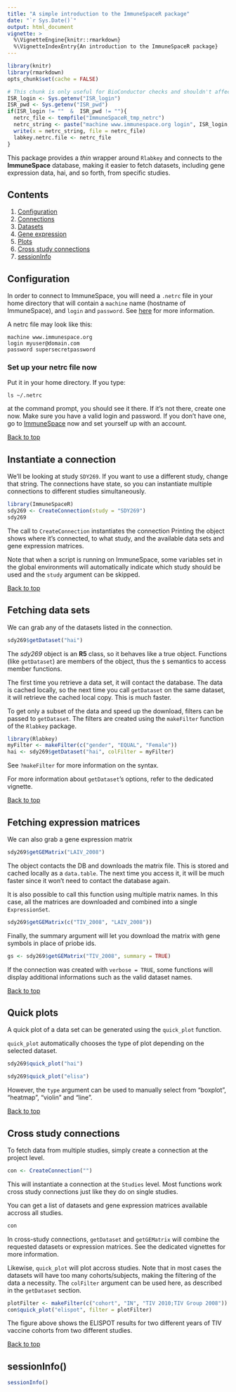 ```yaml
---
title: "A simple introduction to the ImmuneSpaceR package"
date: "`r Sys.Date()`"
output: html_document
vignette: >
  %\VignetteEngine{knitr::rmarkdown}
  %\VignetteIndexEntry{An introduction to the ImmuneSpaceR package}
---
```

```r
library(knitr)
library(rmarkdown)
opts_chunk$set(cache = FALSE)
```
```r
# This chunk is only useful for BioConductor checks and shouldn't affect any other setup
ISR_login <- Sys.getenv("ISR_login")
ISR_pwd <- Sys.getenv("ISR_pwd")
if(ISR_login != ""  &  ISR_pwd != ""){
  netrc_file <- tempfile("ImmuneSpaceR_tmp_netrc")
  netrc_string <- paste("machine www.immunespace.org login", ISR_login, "password", ISR_pwd)
  write(x = netrc_string, file = netrc_file)
  labkey.netrc.file <- netrc_file
}
```


This package provides a *thin* wrapper around `Rlabkey` and connects to the **ImmuneSpace** database, making it easier to fetch datasets, including gene expression data, hai, and so forth, from specific studies. 

## <a id="contents"></a>Contents
1. [Configuration](#configuration)
2. [Connections](#connections)
3. [Datasets](#datasets)
4. [Gene expression](#ge)
5. [Plots](#quickplot)
6. [Cross study connections](#crossstudy)
7. [sessionInfo](#sessioninfo)

## <a id="configuration"></a>Configuration

In order to connect to ImmuneSpace, you will need a `.netrc` file in your home 
directory that will contain a `machine` name (hostname of ImmuneSpace), and 
`login` and `password`. See [here](https://www.labkey.org/wiki/home/Documentation/page.view?name=netrc) for more information.

A netrc file may look like this:
```
machine www.immunespace.org
login myuser@domain.com
password supersecretpassword
```

### Set up your netrc file now
Put it in your home directory. 
If you type:
``` 
ls ~/.netrc
```
at the command prompt, you should see it there. If it's not there, create one 
now. Make sure you have a valid login and password. If you don't have one, go to
[ImmuneSpace](http://www.immunespace.org) now and set yourself up with an 
account. 

[Back to top](#contents)

## <a id="connections"></a>Instantiate a connection

We'll be looking at study `SDY269`. If you want to use a different study, change
that string. The connections have state, so you can instantiate multiple 
connections to different studies simultaneously.

```r
library(ImmuneSpaceR)
sdy269 <- CreateConnection(study = "SDY269")
sdy269
```

The call to `CreateConnection` instantiates the connection Printing the object 
shows where it's connected, to what study, and the available data sets and gene 
expression matrices.

Note that when a script is running on ImmuneSpace, some variables set in the 
global environments will automatically indicate which study should be used and 
the `study` argument can be skipped.

[Back to top](#contents)

## <a id="datasets"></a>Fetching data sets

We can grab any of the datasets listed in the connection.

```r
sdy269$getDataset("hai")
```


The *sdy269* object is an **R5** class, so it behaves like a true object. 
Functions (like `getDataset`) are members of the object, thus the `$` semantics 
to access member functions.

The first time you retrieve a data set, it will contact the database. The data 
is cached locally, so the next time you call `getDataset` on the same dataset, 
it will retrieve the cached local copy. This is much faster. 


To get only a subset of the data and speed up the download, filters can be 
passed to `getDataset`. The filters are created using the `makeFilter` function
of the `Rlabkey` package.
```r
library(Rlabkey)
myFilter <- makeFilter(c("gender", "EQUAL", "Female"))
hai <- sdy269$getDataset("hai", colFilter = myFilter)
```
See `?makeFilter` for more information on the syntax.

For more information about `getDataset`'s options, refer to the dedicated vignette.

[Back to top](#contents)

## <a id="ge"></a>Fetching expression matrices
We can also grab a gene expression matrix

```r
sdy269$getGEMatrix("LAIV_2008")
```

The object contacts the DB and downloads the matrix file. This is stored and 
cached locally as a `data.table`. The next time you access it, it will be much 
faster since it won't need to contact the database again.

It is also possible to call this function using multiple matrix names. In this
case, all the matrices are downloaded and combined into a single `ExpressionSet`.
```r
sdy269$getGEMatrix(c("TIV_2008", "LAIV_2008"))
```

Finally, the summary argument will let you download the matrix with gene symbols
in place of priobe ids.
```r
gs <- sdy269$getGEMatrix("TIV_2008", summary = TRUE)
```


If the connection was created with `verbose = TRUE`, some functions will display
additional informations such as the valid dataset names.

[Back to top](#contents)

## <a id="quickplot"></a>Quick plots
A quick plot of a data set can be generated using the `quick_plot` function.

`quick_plot` automatically chooses the type of plot depending on the selected 
dataset.

```r
sdy269$quick_plot("hai")

sdy269$quick_plot("elisa")
```

However, the `type` argument can be used to manually select from "boxplot",
"heatmap", "violin" and "line".

[Back to top](#contents)

## <a id="crossstudy"></a>Cross study connections
To fetch data from multiple studies, simply create a connection at the project level.

```r
con <- CreateConnection("")
```

This will instantiate a connection at the `Studies` level. Most functions work
cross study connections just like they do on single studies.

You can get a list of datasets and gene expression matrices available accross 
all studies.
```r
con
```

In cross-study connections, `getDataset` and `getGEMatrix` will combine the
requested datasets or expression matrices. See the dedicated vignettes for more
information.

Likewise, `quick_plot` will plot accross studies. Note that in most cases the
datasets will have too many cohorts/subjects, making the filtering of the data
a necessity. The `colFilter` argument can be used here, as described in the 
`getDataset` section.
```r
plotFilter <- makeFilter(c("cohort", "IN", "TIV 2010;TIV Group 2008"))
con$quick_plot("elispot", filter = plotFilter)
```

The figure above shows the ELISPOT results for two different years of TIV 
vaccine cohorts from two different studies.

[Back to top](#contents)

## <a id="sessioninfo"></a>sessionInfo()
```r
sessionInfo()
```